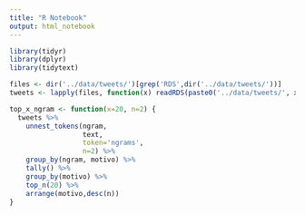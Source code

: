 ```yaml
---
title: "R Notebook"
output: html_notebook
---
```


```r
library(tidyr)
library(dplyr)
library(tidytext)
```

```r
files <- dir('../data/tweets/')[grep('RDS',dir('../data/tweets/'))]
tweets <- lapply(files, function(x) readRDS(paste0('../data/tweets/', x))) %>% bind_rows()
```

```r
top_x_ngram <- function(x=20, n=2) {
  tweets %>% 
    unnest_tokens(ngram, 
                  text,
                  token='ngrams',
                  n=2) %>% 
    group_by(ngram, motivo) %>% 
    tally() %>% 
    group_by(motivo) %>% 
    top_n(20) %>% 
    arrange(motivo,desc(n))
}
```

